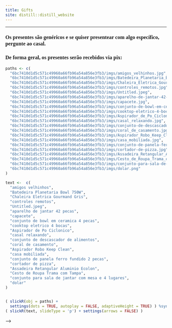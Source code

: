 ```yaml
---
title: Gifts
site: distill::distill_website
---
```

----

<style type="text/css">
h1{
font-family: Taviraj;
}
</style>

<style type="text/css">
h2{
font-family: Taviraj;
}
</style>

<style type="text/css">
h3{
font-family: Taviraj;
}
</style>


<style type="text/css">
a{
font-size: 24px;
}
</style>

<style type="text/css">
  .navbar-brand {
    content:url(6bc7410d1d5c571c49960a66fb96a54a856e3fb3/imgs/sakura_complete_2.png);
    width:100%; /*width of your image*/
    max-width: 100%;
   height:auto; /*height of your image*/
  }
   <div class="centered">Centered</div>
   
   .title{
   font-size: 0px !important;;
}
</style>

<style type="text/css">
   .title{
   font-size: 0px !important;;
}
</style>



### Os presentes são genéricos e se quiser presentear com algo específico, pergunte ao casal.

### De forma geral, os presentes serão recebidos via pix:


```r

paths <- c(
  "6bc7410d1d5c571c49960a66fb96a54a856e3fb3/imgs/amigos_velhinhos.jpg",
  "6bc7410d1d5c571c49960a66fb96a54a856e3fb3/imgs/Batedeira_Planetaria_Bowl_750W.jpg",
  "6bc7410d1d5c571c49960a66fb96a54a856e3fb3/imgs/Chaleira_Eletrica_Gourmand_Gris.jpg",
  "6bc7410d1d5c571c49960a66fb96a54a856e3fb3/imgs/controles_remotos.jpg",
  "6bc7410d1d5c571c49960a66fb96a54a856e3fb3/imgs/Untitled.jpeg",
  "6bc7410d1d5c571c49960a66fb96a54a856e3fb3/imgs/aparelho-de-jantar-42-pecas.jpg",
  "6bc7410d1d5c571c49960a66fb96a54a856e3fb3/imgs/capacete.jpg",
  "6bc7410d1d5c571c49960a66fb96a54a856e3fb3/imgs/conjunto-de-bowl-em-ceramica-4-pecas.jpg",
  "6bc7410d1d5c571c49960a66fb96a54a856e3fb3/imgs/cooktop-eletrico-4-bocas.jpg",
  "6bc7410d1d5c571c49960a66fb96a54a856e3fb3/imgs/Aspirador_de_Po_Ciclonico.jpg",
  "6bc7410d1d5c571c49960a66fb96a54a856e3fb3/imgs/casal_relaxando.jpg",
  "6bc7410d1d5c571c49960a66fb96a54a856e3fb3/imgs/conjunto-de-descascador-de-alimentos.jpg",
  "6bc7410d1d5c571c49960a66fb96a54a856e3fb3/imgs/coral_de_casamento.jpg",
  "6bc7410d1d5c571c49960a66fb96a54a856e3fb3/imgs/Aspirador_Robo_Keep_Clean.jpg",
  "6bc7410d1d5c571c49960a66fb96a54a856e3fb3/imgs/casa_mobiliada.jpg",
  "6bc7410d1d5c571c49960a66fb96a54a856e3fb3/imgs/conjunto-de-panela-ferro-fundido-2-pecas.jpg",
  "6bc7410d1d5c571c49960a66fb96a54a856e3fb3/imgs/cortador-de-pizza.jpg",
  "6bc7410d1d5c571c49960a66fb96a54a856e3fb3/imgs/Assadeira_Retangular_Aluminio_Ecolon.jpg",
  "6bc7410d1d5c571c49960a66fb96a54a856e3fb3/imgs/Cesto_de_Roupa_Trama_com_Tampa.jpg",
  "6bc7410d1d5c571c49960a66fb96a54a856e3fb3/imgs/conjunto-para-sala-de-jantar-com-mesa-e-4-lugares.jpg",
  "6bc7410d1d5c571c49960a66fb96a54a856e3fb3/imgs/dolar.png"
)

text <-  c(
  "amigos velhinhos",
  "Batedeira Planetaria Bowl 750W",
  "Chaleira Eletrica Gourmand Gris",
  "controles remotos",
  "Untitled.jpeg",
  "aparelho de jantar 42 pecas",
  "capacete",
  "conjunto de bowl em ceramica 4 pecas",
  "cooktop eletrico 4 bocas",
  "Aspirador de Po Ciclonico",
  "casal relaxando",
  "conjunto de descascador de alimentos",
  "coral de casamento",
  "Aspirador Robo Keep Clean",
  "casa mobiliada",
  "conjunto de panela ferro fundido 2 pecas",
  "cortador de pizza",
  "Assadeira Retangular Aluminio Ecolon",
  "Cesto de Roupa Trama com Tampa",
  "conjunto para sala de jantar com mesa e 4 lugares",
  "dolar"
)


( slickR(obj = paths) +
  settings(dots = TRUE, autoplay = FALSE, adaptiveHeight = TRUE) ) %synch%
( slickR(text, slideType = 'p') + settings(arrows = FALSE) )
```


<!-- ```{css, echo=FALSE} -->
<!--   body { -->
<!--    <!-- background-image: url("6bc7410d1d5c571c49960a66fb96a54a856e3fb3/imgs/Untitled.jpeg"); --> -->
<!--   } -->
<!-- .section.level3 { -->
<!--   background-color: #f3f3f3; -->
<!--   border: 1px solid #ebebeb; -->
<!--   color: #868686; -->
<!--   font-size: 16px; -->
<!--   height: 425px; -->
<!--   margin-bottom: 10px; -->
<!--   margin-right: 10px; -->
<!--   max-height: 425px; -->
<!--   text-align: center; -->
<!-- } -->

<!-- ul  -->
<!-- ``` -->

